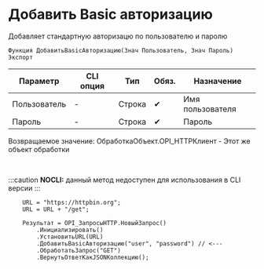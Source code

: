 ﻿---
sidebar_position: 1
description: Добавить Basic авторизацию  и другие функции для работы с HTTP-клиент в Открытом пакете интеграций - бесплатной open-source библиотеке интеграций для 1С:Предприятие 8, OneScript и CLI
keywords: [1C, 1С, 1С:Предприятие, 1С:Предприятие 8.3, API, Интеграция, Сервисы, Обмен, OneScript, CLI, HTTP-клиент]
---


# Добавить Basic авторизацию 
 Добавляет стандартную авторизацю по пользователю и паролю



`Функция ДобавитьBasicАвторизацию(Знач Пользователь, Знач Пароль) Экспорт`

  | Параметр | CLI опция | Тип | Обяз. | Назначение |
  |-|-|-|-|-|
  | Пользователь | - | Строка | &#x2714; | Имя пользователя |
  | Пароль | - | Строка | &#x2714; | Пароль |

  
  Возвращаемое значение:   ОбработкаОбъект.OPI_HTTPКлиент -  Этот же объект обработки

<br/>


:::caution
**NOCLI:** данный метод недоступен для использования в CLI версии
:::
<br/>



```bsl title="Пример использования для 1С:Предприятие/OneScript"
    URL = "https://httpbin.org";
    URL = URL + "/get";

    Результат = OPI_ЗапросыHTTP.НовыйЗапрос()
        .Инициализировать()
        .УстановитьURL(URL)
        .ДобавитьBasicАвторизацию("user", "password") // <---
        .ОбработатьЗапрос("GET")
        .ВернутьОтветКакJSONКоллекцию();
```
    




